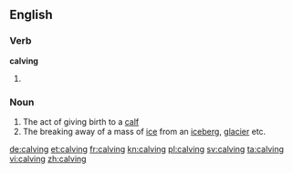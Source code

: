 ==English==

===Verb===
'''calving'''

# {{present participle of|calve}}

===Noun===
{{en-noun}}

# The act of giving birth to a [[calf]]
# The breaking away of a mass of [[ice]] from an [[iceberg]], [[glacier]] etc.

[[de:calving]]
[[et:calving]]
[[fr:calving]]
[[kn:calving]]
[[pl:calving]]
[[sv:calving]]
[[ta:calving]]
[[vi:calving]]
[[zh:calving]]